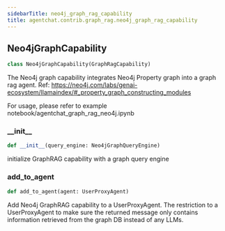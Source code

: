 ```yaml
---
sidebarTitle: neo4j_graph_rag_capability
title: agentchat.contrib.graph_rag.neo4j_graph_rag_capability
---
```


## Neo4jGraphCapability

```python
class Neo4jGraphCapability(GraphRagCapability)
```

The Neo4j graph capability integrates Neo4j Property graph into a graph rag agent.
Ref: https://neo4j.com/labs/genai-ecosystem/llamaindex/#_property_graph_constructing_modules


For usage, please refer to example notebook/agentchat_graph_rag_neo4j.ipynb

### \_\_init\_\_

```python
def __init__(query_engine: Neo4jGraphQueryEngine)
```

initialize GraphRAG capability with a graph query engine

### add\_to\_agent

```python
def add_to_agent(agent: UserProxyAgent)
```

Add Neo4j GraphRAG capability to a UserProxyAgent.
The restriction to a UserProxyAgent to make sure the returned message only contains information retrieved from the graph DB instead of any LLMs.

